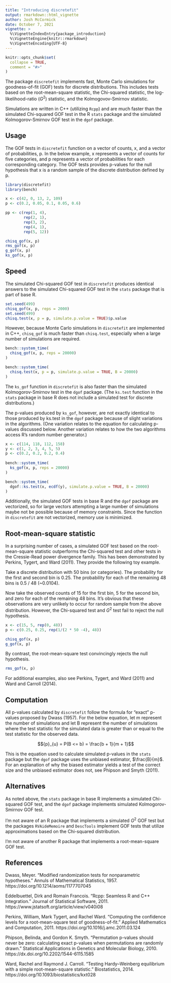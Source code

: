 ```yaml
---
title: "Introducing discretefit"
output: rmarkdown::html_vignette
author: Josh McCormick
date: October 7, 2021
vignette: >
  %\VignetteIndexEntry{package_introduction}
  %\VignetteEngine{knitr::rmarkdown}
  %\VignetteEncoding{UTF-8}
---
```


```r
knitr::opts_chunk$set(
  collapse = TRUE,
  comment = "#>"
)
```

The package `discretefit` implements fast, Monte Carlo simulations for goodness-of-fit (GOF) tests for discrete distributions. This includes tests based on the root-mean-square statistic, the Chi-squared statistic, the log-likelihood-ratio ($G^2$) statistic, and the Kolmogovov-Smirnov statistic.

Simulations are written in C++ (utilizing `Rcpp`) and are much faster than the simulated Chi-squared GOF test in the R `stats` package and the simulated Kolmogorov-Smirnov GOF test in the `dgof` package. 

## Usage

The GOF tests in `discretefit` function on a vector of counts, x, and a vector of probabilities, p. In the below example, x represents a vector of counts for five categories, and p represents a vector of probabilities for each corresponding category. The GOF tests provides p-values for the null hypothesis that x is a random sample of the discrete distribution defined by p. 

```r
library(discretefit)
library(bench)

x <- c(42, 0, 13, 2, 109)
p <- c(0.2, 0.05, 0.1, 0.05, 0.6)

pp <- c(rep(1, 4),
        rep(2, 1),
        rep(3, 2),
        rep(4, 1),
        rep(5, 12))

chisq_gof(x, p)
rms_gof(x, p)
g_gof(x, p)
ks_gof(x, p)
```

## Speed

The simulated Chi-squared GOF test in `discretefit` produces identical answers to the simulated Chi-squared GOF test in the `stats` package that is part of base R. 

```r
set.seed(499)
chisq_gof(x, p, reps = 2000)
set.seed(499)
chisq.test(x, p = p, simulate.p.value = TRUE)$p.value
```

However, because Monte Carlo simulations in `discretefit` are implemented in C++, `chisq_gof` is much faster than `chisq.test`, especially when a large number of simulations are required.

```r
bench::system_time(
  chisq_gof(x, p, reps = 20000)
)

bench::system_time(
  chisq.test(x, p = p, simulate.p.value = TRUE, B = 20000)
)
```

The `ks_gof` function in `discretefit` is also faster than the simulated Kolmogorov-Smirnov test in the `dgof` package. (The `ks.test` function in the `stats` package in base R does not include a simulated test for discrete distributions.)

The p-values produced by `ks_gof`, however, are not exactly identical to those produced by ks.test in the `dgof` package because of slight variations in the algorithms. (One variation relates to the equation for calculating p-values discussed below. Another variation relates to how the two algorithms access R's random number generator.)

```r
x <- c(114, 118, 112, 158)
y <- c(1, 2, 3, 4, 5, 5)
p <- c(0.2, 0.2, 0.2, 0.4)
  
bench::system_time(
  ks_gof(x, p, reps = 20000)
)

bench::system_time(
  dgof::ks.test(x, ecdf(y), simulate.p.value = TRUE, B = 20000)
)
```

Additionally, the simulated GOF tests in base R and the `dgof` package are vectorized, so for large vectors attempting a large number of simulations maybe not be possible because of memory constraints. Since the function in `discretefit` are not vectorized, memory use is minimized. 

## Root-mean-square statistic

In a surprising number of cases, a simulated GOF test based on the root-mean-square statistic outperforms the Chi-squared test and other tests in the Cressie-Read power divergence family. This has been demonstrated by Perkins, Tygert, and Ward (2011). They provide the following toy example.

Take a discrete distribution with 50 bins (or categories). The probability for the first and second bin is 0.25. The probability for each of the remaining 48 bins is 0.5 / 48 (~0.0104).  

Now take the observed counts of 15 for the first bin, 5 for the second bin, and zero for each of the remaining 48 bins. It's obvious that these observations are very unlikely to occur for random sample from the above distribution. However, the Chi-squared test and $G^2$ test fail to reject the null hypothesis. 

```r
x <- c(15, 5, rep(0, 48))
p <- c(0.25, 0.25, rep(1/(2 * 50 -4), 48))

chisq_gof(x, p)
g_gof(x, p)
```

By contrast, the root-mean-square test convincingly rejects the null hypothesis.

```r
rms_gof(x, p)
```

For additional examples, also see Perkins, Tygert, and Ward (2011) and Ward and Carroll (2014). 

## Computation

All p-values calculated by `discretefit` follow the formula for "exact" p-values proposed by Dwass (1957). For the below equation, let m represent the number of simulations and let B represent the number of simulations where the test statistic for the simulated data is greater than or equal to the test statistic for the observed data. 

$${p}_{u} = P(B <= b) = \frac{b + 1}{m + 1}$$

This is the equation used to calculate simulated p-values in the `stats` package but the `dgof` package uses the unbiased estimator, $\frac{B}{m}$. For an explanation of why the biased estimator yields a test of the correct size and the unbiased estimator does not, see Phipson and Smyth (2011). 

## Alternatives 

As noted above, the `stats` package in base R implements a simulated  Chi-squared GOF test, and the `dgof` package implements simulated Kolmogorov-Smirnov GOF test.

I'm not aware of an R package that implements a simulated $G^2$ GOF test but the packages `RVAideMemoire` and `DescTools` implement GOF tests that utilize approximations based on the Chi-squared distribution. 

I'm not aware of another R package that implements a root-mean-square GOF test.

## References

Dwass, Meyer. "Modified randomization tests for nonparametric hypotheses." Annuls of Mathematical Statistics, 1957.  https://doi.org/10.1214/aoms/1177707045  

Eddelbuettel, Dirk and Romain Francois. "Rcpp: Seamless R and C++ Integration." Journal of Statistical Software, 2011. https://www.jstatsoft.org/article/view/v040i08

Perkins, William, Mark Tygert, and Rachel Ward. "Computing the confidence levels for a root-mean-square test of goodness-of-fit." Applied Mathematics and Computation, 2011. https://doi.org/10.1016/j.amc.2011.03.124

Phipson, Belinda, and Gordon K. Smyth. "Permutation p-values should never be zero: calculating exact p-values when permutations are randomly drawn." Statistical Applications in Genetics and Molecular Biology, 2010. https://dx.doi.org/10.2202/1544-6115.1585

Ward, Rachel and Raymond J. Carroll. "Testing Hardy–Weinberg equilibrium with a simple root-mean-square statistic." Biostatistics, 2014. https://doi.org/10.1093/biostatistics/kxt028
